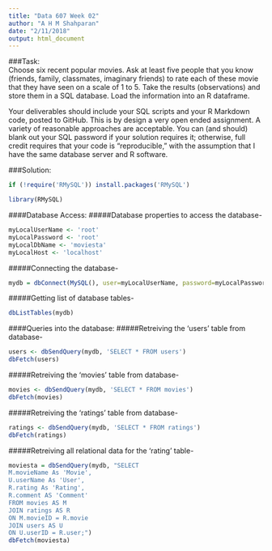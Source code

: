 ```yaml
---
title: "Data 607 Week 02"
author: "A H M Shahparan"
date: "2/11/2018"
output: html_document
---
```


###Task:</br>
Choose six recent popular movies.  Ask at least five people that you know (friends, family, classmates, imaginary friends) to rate each of these movie that they have seen on a scale of 1 to 5.  Take the results (observations) and store them in a SQL database.  Load the information into an R dataframe.

Your deliverables should include your SQL scripts and your R Markdown code, posted to GitHub. This is by design a very open ended assignment.  A variety of reasonable approaches are acceptable.  You can (and should) blank out your SQL password if your solution requires it; otherwise, full credit requires that your code is “reproducible,” with the assumption that I have the same database server and R software.

###Solution:</br>
```r
if (!require('RMySQL')) install.packages('RMySQL')
```

```r
library(RMySQL)
```
####Database Access:
#####Database properties to access the database-
```r
myLocalUserName <- 'root'
myLocalPassword <- 'root'
myLocalDbName <- 'moviesta'
myLocalHost <- 'localhost'
```
#####Connecting the database-
```r
mydb = dbConnect(MySQL(), user=myLocalUserName, password=myLocalPassword, dbname=myLocalDbName, host=myLocalHost)
```
#####Getting list of database tables-
```r
dbListTables(mydb)
```

####Queries into the database:
#####Retreiving the 'users' table from database-
```r
users <- dbSendQuery(mydb, 'SELECT * FROM users')
dbFetch(users)
```
#####Retreiving the 'movies' table from database-
```r
movies <- dbSendQuery(mydb, 'SELECT * FROM movies')
dbFetch(movies)
```
#####Retreiving the 'ratings' table from database-
```r
ratings <- dbSendQuery(mydb, 'SELECT * FROM ratings')
dbFetch(ratings)
```
#####Retreiving all relational data for the 'rating' table-
```r
moviesta = dbSendQuery(mydb, "SELECT 
M.movieName As 'Movie',
U.userName As 'User',
R.rating As 'Rating',
R.comment AS 'Comment'
FROM movies AS M
JOIN ratings AS R
ON M.movieID = R.movie
JOIN users AS U
ON U.userID = R.user;")
dbFetch(moviesta)
```

